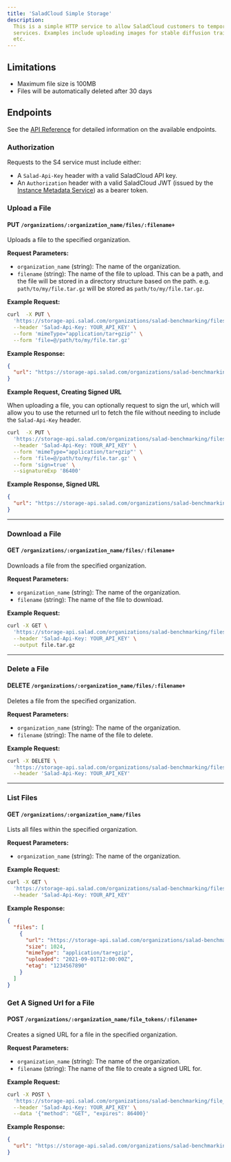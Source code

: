 ```yaml
---
title: 'SaladCloud Simple Storage'
description:
  This is a simple HTTP service to allow SaladCloud customers to temporarily upload assets for use in other SaladCloud
  services. Examples include uploading images for stable diffusion training or inference, audio clips for transcription,
  etc.
---
```


## Limitations

- Maximum file size is 100MB
- Files will be automatically deleted after 30 days

## Endpoints

See the [API Reference](/reference/s4/) for detailed information on the available endpoints.

### Authorization

Requests to the S4 service must include either:

- A `Salad-Api-Key` header with a valid SaladCloud API key.
- An `Authorization` header with a valid SaladCloud JWT (issued by the [Instance Metadata Service](/products/sce/imds))
  as a bearer token.

### Upload a File

#### PUT `/organizations/:organization_name/files/:filename+`

Uploads a file to the specified organization.

**Request Parameters:**

- `organization_name` (string): The name of the organization.
- `filename` (string): The name of the file to upload. This can be a path, and the file will be stored in a directory
  structure based on the path. e.g. `path/to/my/file.tar.gz` will be stored as `path/to/my/file.tar.gz`.

**Example Request:**

```bash
curl  -X PUT \
  'https://storage-api.salad.com/organizations/salad-benchmarking/files/path/to/my/file.tar.gz' \
  --header 'Salad-Api-Key: YOUR_API_KEY' \
  --form 'mimeType="application/tar+gzip"' \
  --form 'file=@/path/to/my/file.tar.gz'
```

**Example Response:**

```json
{
  "url": "https://storage-api.salad.com/organizations/salad-benchmarking/files/path/to/my/file.tar.gz"
}
```

**Example Request, Creating Signed URL**

When uploading a file, you can optionally request to sign the url, which will allow you to use the returned url to fetch
the file without needing to include the `Salad-Api-Key` header.

```bash
curl  -X PUT \
  'https://storage-api.salad.com/organizations/salad-benchmarking/files/path/to/my/file.tar.gz' \
  --header 'Salad-Api-Key: YOUR_API_KEY' \
  --form 'mimeType="application/tar+gzip"' \
  --form 'file=@/path/to/my/file.tar.gz' \
  --form 'sign=true' \
  --signatureExp '86400'
```

**Example Response, Signed URL**

```json
{
  "url": "https://storage-api.salad.com/organizations/salad-benchmarking/files/path/to/my/file.tar.gz?token=8eb6de1b-b313-4169-8411-39860ebc73ab"
}
```

---

### Download a File

#### GET `/organizations/:organization_name/files/:filename+`

Downloads a file from the specified organization.

**Request Parameters:**

- `organization_name` (string): The name of the organization.
- `filename` (string): The name of the file to download.

**Example Request:**

```bash
curl -X GET \
  'https://storage-api.salad.com/organizations/salad-benchmarking/files/path/to/my/file.tar.gz' \
  --header 'Salad-Api-Key: YOUR_API_KEY' \
  --output file.tar.gz
```

---

### Delete a File

#### DELETE `/organizations/:organization_name/files/:filename+`

Deletes a file from the specified organization.

**Request Parameters:**

- `organization_name` (string): The name of the organization.
- `filename` (string): The name of the file to delete.

**Example Request:**

```bash
curl -X DELETE \
  'https://storage-api.salad.com/organizations/salad-benchmarking/files/path/to/my/file.tar.gz' \
  --header 'Salad-Api-Key: YOUR_API_KEY'
```

---

### List Files

#### GET `/organizations/:organization_name/files`

Lists all files within the specified organization.

**Request Parameters:**

- `organization_name` (string): The name of the organization.

**Example Request:**

```bash
curl -X GET \
  'https://storage-api.salad.com/organizations/salad-benchmarking/files' \
  --header 'Salad-Api-Key: YOUR_API_KEY'
```

**Example Response:**

```json
{
  "files": [
    {
      "url": "https://storage-api.salad.com/organizations/salad-benchmarking/files/path/to/my/file.tar.gz",
      "size": 1024,
      "mimeType": "application/tar+gzip",
      "uploaded": "2021-09-01T12:00:00Z",
      "etag": "1234567890"
    }
  ]
}
```

### Get A Signed Url for a File

#### POST `/organizations/:organization_name/file_tokens/:filename+`

Creates a signed URL for a file in the specified organization.

**Request Parameters:**

- `organization_name` (string): The name of the organization.
- `filename` (string): The name of the file to create a signed URL for.

**Example Request:**

```bash
curl -X POST \
  'https://storage-api.salad.com/organizations/salad-benchmarking/file_tokens/path/to/my/file.tar.gz' \
  --header 'Salad-Api-Key: YOUR_API_KEY' \
  --data '{"method": "GET", "expires": 86400}'
```

**Example Response:**

```json
{
  "url": "https://storage-api.salad.com/organizations/salad-benchmarking/files/path/to/my/file.tar.gz?token=974360ea-63f7-4db3-9692-72ca5dbae615"
}
```

